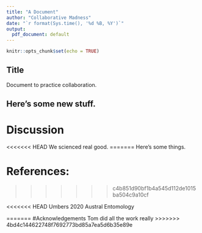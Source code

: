 ```yaml
---
title: "A Document"
author: "Collaborative Madness"
date: "`r format(Sys.time(), '%d %B, %Y')`"
output:
  pdf_document: default
---
```


```r
knitr::opts_chunk$set(echo = TRUE)
```

## Title

Document to practice collaboration.

## Here's some new stuff.


# Discussion

<<<<<<< HEAD
We scienced real good. 
=======
Here's some things.

# References:
>>>>>>> c4b851d90bf1b4a545d112de1015ba504c9a10cf

<<<<<<< HEAD
Umbers 2020 Austral Entomology

=======
#Acknowledgements
 Tom did all the work really 
>>>>>>> 4bd4c144622748f7692773bd85a7ea5d6b35e89e
